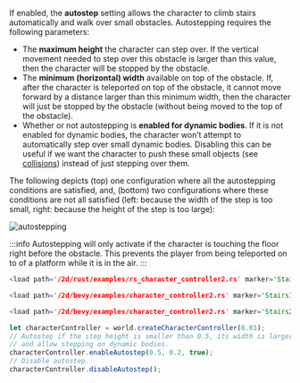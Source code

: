 
If enabled, the **autostep** setting allows the character to climb stairs automatically and walk over small obstacles.
Autostepping requires the following parameters:
- The **maximum height** the character can step over. If the vertical movement needed to step over this obstacle is larger
than this value, then the character will be stopped by the obstacle.
- The **minimum (horizontal) width** available on top of the obstacle. If, after the character is teleported on top of the obstacle, it
cannot move forward by a distance larger than this minimum width, then the character will just be stopped by the obstacle
(without being moved to the top of the obstacle).
- Whether or not autostepping is **enabled for dynamic bodies**. If it is not enabled for dynamic bodies, the character
won’t attempt to automatically step over small dynamic bodies. Disabling this can be useful if we want the character to
push these small objects (see [collisions](#collisions)) instead of just stepping over them.

The following depicts (top) one configuration where all the autostepping conditions are satisfied, and, (bottom) two
configurations where these conditions are not all satisfied (left: because the width of the step is too small, right:
because the height of the step is too large):

![autostepping](/img/cct_autostep.svg)

:::info
Autostepping will only activate if the character is touching the floor right before the obstacle.
This prevents the player from being teleported on to of a platform while it is in the air.
:::

<rapier>

```rust
<load path='/2d/rust/examples/rs_character_controller2.rs' marker='Stairs' />
```

</rapier>
<bevy>

```rust
<load path='/2d/bevy/examples/character_controller2.rs' marker='Stairs1' />
```
```rust
<load path='/2d/bevy/examples/character_controller2.rs' marker='Stairs2' />
```

</bevy>
<js>

```js
let characterController = world.createCharacterController(0.01);
// Autostep if the step height is smaller than 0.5, its width is larger than 0.2,
// and allow stepping on dynamic bodies.
characterController.enableAutostep(0.5, 0.2, true);
// Disable autostep.
characterController.disableAutostep();
```

</js>